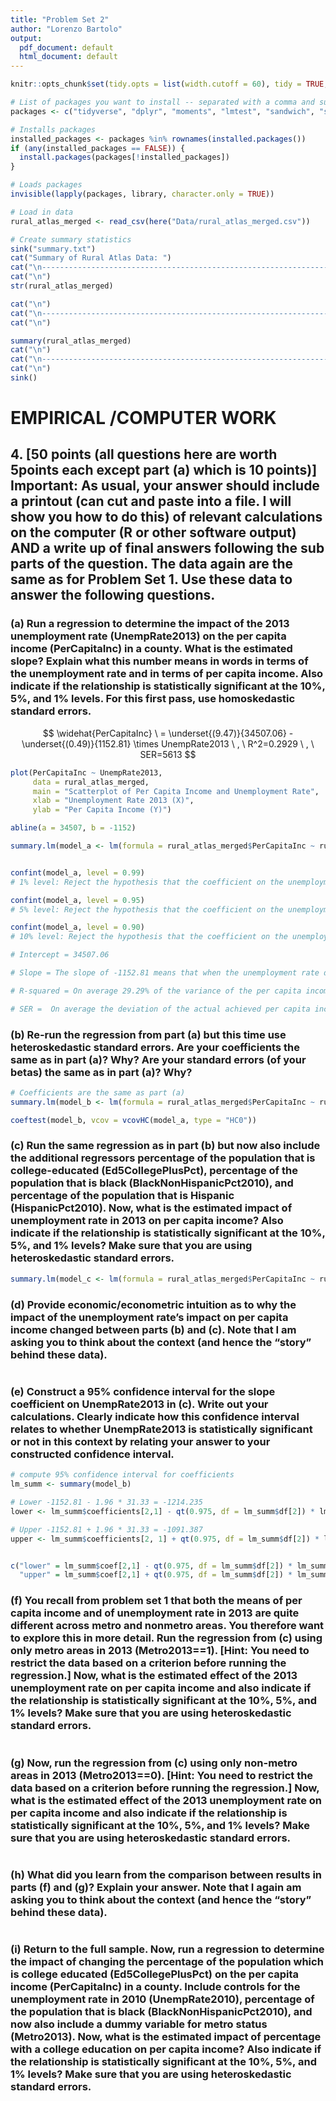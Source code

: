 ```yaml
---
title: "Problem Set 2"
author: "Lorenzo Bartolo"
output:
  pdf_document: default
  html_document: default
---
```


```r
knitr::opts_chunk$set(tidy.opts = list(width.cutoff = 60), tidy = TRUE, echo = TRUE)

# List of packages you want to install -- separated with a comma and surrounded in "quotes" 
packages <- c("tidyverse", "dplyr", "moments", "lmtest", "sandwich", "stringr", "readr", "here", "ggplot2", "modelr", "MASS", "knitr", "formatR")

# Installs packages
installed_packages <- packages %in% rownames(installed.packages())
if (any(installed_packages == FALSE)) {
  install.packages(packages[!installed_packages])
}

# Loads packages
invisible(lapply(packages, library, character.only = TRUE))

# Load in data
rural_atlas_merged <- read_csv(here("Data/rural_atlas_merged.csv"))

# Create summary statistics
sink("summary.txt")
cat("Summary of Rural Atlas Data: ")
cat("\n----------------------------------------------------------------------------------------------------------------\n")
cat("\n")
str(rural_atlas_merged)

cat("\n")
cat("\n----------------------------------------------------------------------------------------------------------------\n")
cat("\n")

summary(rural_atlas_merged)
cat("\n")
cat("\n----------------------------------------------------------------------------------------------------------------\n")
cat("\n")
sink()

```



# EMPIRICAL /COMPUTER WORK

## 4. [50 points (all questions here are worth 5points each except part (a) which is 10 points)] Important: As usual, your answer should include a printout (can cut and paste into a file. I will show you how to do this) of relevant calculations on the computer (R or other software output) AND a write up of final answers following the sub parts of the question. The data again are the same as for Problem Set 1. Use these data to answer the following questions.

### (a) Run a regression to determine the impact of the 2013 unemployment rate (UnempRate2013) on the per capita income (PerCapitaInc) in a county. What is the estimated slope? Explain what this number means in words in terms of the unemployment rate and in terms of per capita income. Also indicate if the relationship is statistically significant at the 10%, 5%, and 1% levels. For this first pass, use homoskedastic standard errors.

$$  \widehat{PerCapitaInc} \ = \underset{(9.47)}{34507.06} - \underset{(0.49)}{1152.81} \times UnempRate2013 \ , \ R^2=0.2929 \ , \ SER=5613  $$

```r

plot(PerCapitaInc ~ UnempRate2013, 
     data = rural_atlas_merged,
     main = "Scatterplot of Per Capita Income and Unemployment Rate", 
     xlab = "Unemployment Rate 2013 (X)",
     ylab = "Per Capita Income (Y)")

abline(a = 34507, b = -1152)

summary.lm(model_a <- lm(formula = rural_atlas_merged$PerCapitaInc ~ rural_atlas_merged$UnempRate2013))


confint(model_a, level = 0.99) 
# 1% level: Reject the hypothesis that the coefficient on the unemployment rate is zero at the 1% level.

confint(model_a, level = 0.95) 
# 5% level: Reject the hypothesis that the coefficient on the unemployment rate is zero at the 5% level.

confint(model_a, level = 0.90) 
# 10% level: Reject the hypothesis that the coefficient on the unemployment rate is zero at the 10% level.

# Intercept = 34507.06

# Slope = The slope of -1152.81 means that when the unemployment rate differs by 1%, on average, the per capita income is lower by $1,152.81

# R-squared = On average 29.29% of the variance of the per capita income rate is explained by the unemployment rate

# SER =  On average the deviation of the actual achieved per capita income rate and the regression line is $5,613

```



### (b) Re-run the regression from part (a) but this time use heteroskedastic standard errors. Are your coefficients the same as in part (a)? Why? Are your standard errors (of your betas) the same as in part (a)? Why?

```r
# Coefficients are the same as part (a)
summary.lm(model_b <- lm(formula = rural_atlas_merged$PerCapitaInc ~ rural_atlas_merged$UnempRate2013))

coeftest(model_b, vcov = vcovHC(model_a, type = "HC0"))

```


### (c) Run the same regression as in part (b) but now also include the additional regressors percentage of the population that is college-educated (Ed5CollegePlusPct), percentage of the population that is black (BlackNonHispanicPct2010), and percentage of the population that is Hispanic (HispanicPct2010). Now, what is the estimated impact of unemployment rate in 2013 on per capita income? Also indicate if the relationship is statistically significant at the 10%, 5%, and 1% levels? Make sure that you are using heteroskedastic standard errors.

```r
summary.lm(model_c <- lm(formula = rural_atlas_merged$PerCapitaInc ~ rural_atlas_merged$UnempRate2013 + rural_atlas_merged$Ed5CollegePlusPct + rural_atlas_merged$BlackNonHispanicPct2010 + rural_atlas_merged$HispanicPct2010))


```



### (d) Provide economic/econometric intuition as to why the impact of the unemployment rate’s impact on per capita income changed between parts (b) and (c). Note that I am asking you to think about the context (and hence the “story” behind these data).
```r

```


### (e) Construct a 95% confidence interval for the slope coefficient on UnempRate2013 in (c). Write out your calculations. Clearly indicate how this confidence interval relates to whether UnempRate2013 is statistically significant or not in this context by relating your answer to your constructed confidence interval.
```r
# compute 95% confidence interval for coefficients
lm_summ <- summary(model_b)

# Lower -1152.81 - 1.96 * 31.33 = -1214.235
lower <- lm_summ$coefficients[2,1] - qt(0.975, df = lm_summ$df[2]) * lm_summ$coefficients[2, 2]

# Upper -1152.81 + 1.96 * 31.33 = -1091.387
upper <- lm_summ$coefficients[2, 1] + qt(0.975, df = lm_summ$df[2]) * lm_summ$coefficients[2, 2]


c("lower" = lm_summ$coef[2,1] - qt(0.975, df = lm_summ$df[2]) * lm_summ$coef[2, 2],
  "upper" = lm_summ$coef[2,1] + qt(0.975, df = lm_summ$df[2]) * lm_summ$coef[2, 2])

```


### (f) You recall from problem set 1 that both the means of per capita income and of unemployment rate in 2013 are quite different across metro and nonmetro areas. You therefore want to explore this in more detail. Run the regression from (c) using only metro areas in 2013 (Metro2013==1). [Hint: You need to restrict the data based on a criterion before running the regression.] Now, what is the estimated effect of the 2013 unemployment rate on per capita income and also indicate if the relationship is statistically significant at the 10%, 5%, and 1% levels? Make sure that you are using heteroskedastic standard errors.
```r

```


### (g) Now, run the regression from (c) using only non-metro areas in 2013 (Metro2013==0). [Hint: You need to restrict the data based on a criterion before running the regression.] Now, what is the estimated effect of the 2013 unemployment rate on per capita income and also indicate if the relationship is statistically significant at the 10%, 5%, and 1% levels? Make sure that you are using heteroskedastic standard errors.
```r

```


### (h) What did you learn from the comparison between results in parts (f) and (g)? Explain your answer. Note that I again am asking you to think about the context (and hence the “story” behind these data).
```r

```


### (i) Return to the full sample. Now, run a regression to determine the impact of changing the percentage of the population which is college educated (Ed5CollegePlusPct) on the per capita income (PerCapitaInc) in a county. Include controls for the unemployment rate in 2010 (UnempRate2010), percentage of the population that is black (BlackNonHispanicPct2010), and now also include a dummy variable for metro status (Metro2013). Now, what is the estimated impact of percentage with a college education on per capita income? Also indicate if the relationship is statistically significant at the 10%, 5%, and 1% levels? Make sure that you are using heteroskedastic standard errors.
```r


```

